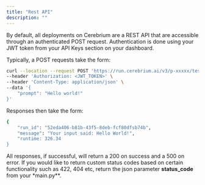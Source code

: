 ```yaml
---
title: "Rest API"
description: ""
---
```


By default, all deployments on Cerebrium are a REST API that are accessible through an authenticated POST request. Authentication is done using your JWT token from
your API Keys section on your dashboard.

Typically, a POST requests take the form:

```bash
curl --location --request POST 'https://run.cerebrium.ai/v3/p-xxxxx/test-model/predict' \
--header 'Authorization: <JWT_TOKEN>' \
--header 'Content-Type: application/json' \
--data '{
    "prompt": "Hello world!"
}'
```

Responses then take the form:

```bash
{
    "run_id": "52eda406-b81b-43f5-8deb-fcf80dfsb74b",
    "message": "Your input said: Hello World!",
    "runtime: 326.34
}
```

All responses, if successful, will return a 200 on success and a 500 on error. If you would like to return custom status codes based on certain functionality
such as 422, 404 etc, return the json parameter **status_code** from your \*main.py\*\*.
